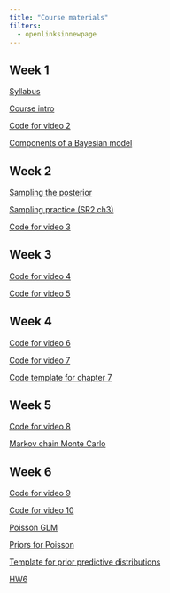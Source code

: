 ```yaml
---
title: "Course materials"
filters:
  - openlinksinnewpage
---
```


## Week 1

[Syllabus](files/oceans140_syllabus_2025.pdf)

[Course intro](lectures/course_intro.pdf)

[Code for video 2](code/video2.html)

[Components of a Bayesian model](lectures/model_components.pdf)

<!-- [Homework 1](files/hw1.pdf) -->

<!-- [Probability](_lectures/probability-lecture.pdf) -->

## Week 2

[Sampling the posterior](lectures/sampling_the_posterior.pdf)

[Sampling practice (SR2 ch3)](images/sr2_ch3_practice.png)

<!-- [Etherpad](https://etherpad.wikimedia.org/p/re_stats2) -->

[Code for video 3](code/video3.R)

<!-- [Homework 2](files/hw2.pdf) -->

<!-- [Project overview](files/project_overview-250115.pdf) -->

## Week 3

[Code for video 4](code/video4.R)

[Code for video 5](code/video5.R)

## Week 4

[Code for video 6](code/video6.R)

[Code for video 7](code/video7.R)

[Code template for chapter 7](code/sr2_07_class_demo-student.R)

## Week 5

[Code for video 8](code/video8.R)

[Markov chain Monte Carlo](lectures/mcmc.pdf)

<!-- [Midterm problem](files/midterm_2025.pdf) -->

<!-- [Midterm template](https://raw.githubusercontent.com/elahi/stats2_site/refs/heads/main/code/midterm_2025-template.qmd) -->

## Week 6

[Code for video 9](code/video9.R)

<!-- [Problem - pirates](images/problem_pirates.png) -->

[Code for video 10](code/video10.R)

<!-- [Problem - salamanders](images/problem_salamanders.png) -->

[Poisson GLM](lectures/glm_poisson.pdf)

[Priors for Poisson](code/priors_poisson.R)

[Template for prior predictive distributions](files/Template_prior_predictive_distributions.pdf)

[HW6](files/hw6.pdf)
